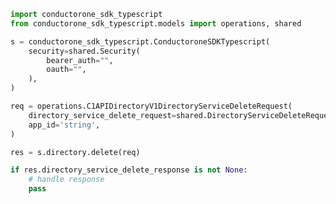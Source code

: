 ```python Delete.py
import conductorone_sdk_typescript
from conductorone_sdk_typescript.models import operations, shared

s = conductorone_sdk_typescript.ConductoroneSDKTypescript(
    security=shared.Security(
        bearer_auth="",
        oauth="",
    ),
)

req = operations.C1APIDirectoryV1DirectoryServiceDeleteRequest(
    directory_service_delete_request=shared.DirectoryServiceDeleteRequest(),
    app_id='string',
)

res = s.directory.delete(req)

if res.directory_service_delete_response is not None:
    # handle response
    pass
```
